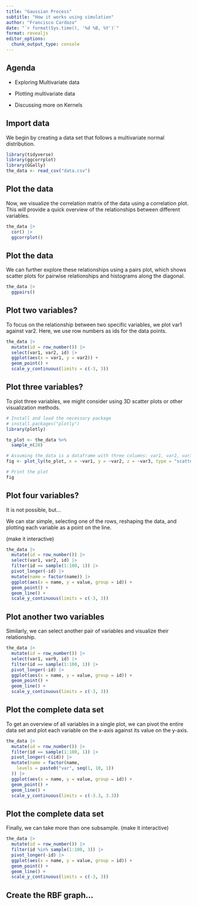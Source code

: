 ```yaml
---
title: "Gaussian Process"
subtitle: "How it works using simulation"
author: "Francisco Cardozo"
date: "`r format(Sys.time(), '%d %B, %Y')`"
format: revealjs
editor_options: 
  chunk_output_type: console
---
```



## Agenda

* Exploring Multivariate data

* Plotting multivariate data

* Discussing more on Kernels

## Import data

We begin by creating a data set that follows a multivariate normal distribution.

```r
library(tidyverse)
library(ggcorrplot)
library(GGally)
the_data <- read_csv("data.csv")
```

## Plot the data

Now, we visualize the correlation matrix of the data using a correlation plot. This will provide a quick overview of the relationships between different variables.

```r
the_data |>
  cor() |>
  ggcorrplot()
```

## Plot the data

We can further explore these relationships using a pairs plot, which shows scatter plots for pairwise relationships and histograms along the diagonal.

```r
the_data |>
  ggpairs()
```

## Plot two variables?

To focus on the relationship between two specific variables, we plot var1 against var2. Here, we use row numbers as ids for the data points.

```r
the_data |>
  mutate(id = row_number()) |>
  select(var1, var2, id) |>
  ggplot(aes(x = var1, y = var2)) +
  geom_point() +
  scale_y_continuous(limits = c(-3, 3))

```

## Plot three variables?

To plot three variables, we might consider using 3D scatter plots or other visualization methods.

```r
# Install and load the necessary package
# install.packages("plotly")
library(plotly)

to_plot <- the_data %>%
  sample_n(20)

# Assuming the_data is a dataframe with three columns: var1, var2, var3
fig <- plot_ly(to_plot, x = ~var1, y = ~var2, z = ~var3, type = "scatter3d", mode = "markers")

# Print the plot
fig

```


## Plot four variables?

It is not possible, but... 

We can star simple, selecting one of the rows, reshaping the data, and plotting each variable as a point on the line.

(make it interactive)

```r
the_data |>
  mutate(id = row_number()) |>
  select(var1, var2, id) |>
  filter(id == sample(1:100, 1)) |>
  pivot_longer(-id) |>
  mutate(name = factor(name)) |>
  ggplot(aes(x = name, y = value, group = id)) +
  geom_point() +
  geom_line() +
  scale_y_continuous(limits = c(-3, 3))
```

## Plot another two variables

Similarly, we can select another pair of variables and visualize their relationship.

```r
the_data |>
  mutate(id = row_number()) |>
  select(var1, var9, id) |>
  filter(id == sample(1:100, 1)) |>
  pivot_longer(-id) |>
  ggplot(aes(x = name, y = value, group = id)) +
  geom_point() +
  geom_line() +
  scale_y_continuous(limits = c(-3, 3))
```

## Plot the complete data set

To get an overview of all variables in a single plot, we can pivot the entire data set and plot each variable on the x-axis against its value on the y-axis.

```r
the_data |>
  mutate(id = row_number()) |>
  filter(id == sample(1:100, 1)) |>
  pivot_longer(-c(id)) |>
  mutate(name = factor(name,
    levels = paste0("var", seq(1, 10, 1))
  )) |>
  ggplot(aes(x = name, y = value, group = id)) +
  geom_point() +
  geom_line() +
  scale_y_continuous(limits = c(-3.3, 3.3))
```

## Plot the complete data set

Finally, we can take more than one subsample.
(make it interactive)

```r
the_data |>
  mutate(id = row_number()) |>
  filter(id %in% sample(1:100, 3)) |>
  pivot_longer(-id) |>
  ggplot(aes(x = name, y = value, group = id)) +
  geom_point() +
  geom_line() +
  scale_y_continuous(limits = c(-3, 3))
```

## Create the RBF graph...
